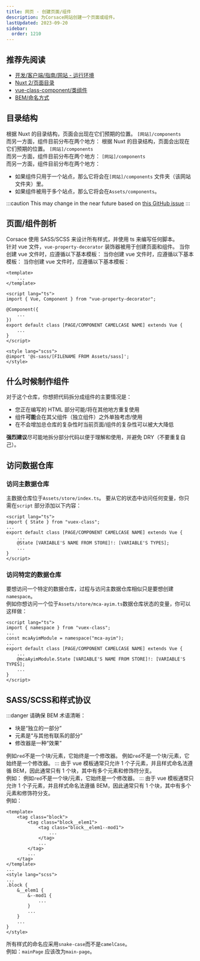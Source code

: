 ```yaml
---
title: 网页 - 创建页面/组件
description: 为Corsace网站创建一个页面或组件。
lastUpdated: 2023-09-20
sidebar:
  order: 1210
---
```


## 推荐先阅读

* [开发/客户端/指南/网站 - 运行环境](../web-running-environment)
* [Nuxt 2/页面目录](https://v2.nuxt.com/docs/directory-structure/pages)
* [vue-class-component/类组件](https://class-component.vuejs.org/guide/class-component.html)
* [BEM/命名方式](https://getbem.com/naming/)

## 目录结构

根据 Nuxt 的目录结构，页面会出现在它们预期的位置。 `[网站]/components`\
而另一方面，组件目前分布在两个地方： 根据 Nuxt 的目录结构，页面会出现在它们预期的位置。 `[网站]/components`\
而另一方面，组件目前分布在两个地方： `[网站]/components`\
而另一方面，组件目前分布在两个地方：

* 如果组件只用于一个站点，那么它将会在`[网站]/components` 文件夹（该网站文件夹）里。
* 如果组件被用于多个站点，那么它将会在`Assets/components`。

:::caution
This may change in the near future based on [this GitHub issue](https://github.com/Corsace/Corsace/issues/292)
:::

## 页面/组件剖析

Corsace 使用 SASS/SCSS 来设计所有样式，并使用 ts 来编写任何脚本。\
针对 vue 文件，`vue-property-decorator` 装饰器被用于创建页面和组件。
当你创建 vue 文件时，应遵循以下基本模板：
当你创建 vue 文件时，应遵循以下基本模板：
当你创建 vue 文件时，应遵循以下基本模板：

```vue
<template>
    ...
</template>

<script lang="ts">
import { Vue, Component } from "vue-property-decorator";

@Component({
    ...
})
export default class [PAGE/COMPONENT CAMELCASE NAME] extends Vue {
    ...
}
</script>

<style lang="scss">
@import '@s-sass/[FILENAME FROM Assets/sass]';
</style>
```

## 什么时候制作组件

对于这个仓库，你想把代码拆分成组件的主要情况是：

* 您正在编写的 HTML 部分可能/将在其他地方重复使用
* 组件**可能**会在其父组件（独立组件）之外单独考虑/使用
* 在不会增加总仓库的复杂性时当前页面/组件的复杂性可以被大大降低

**强烈建议**尽可能地拆分部分代码以便于理解和使用，并避免 DRY（不要重复自己）。

## 访问数据仓库

### 访问主数据仓库

主数据仓库位于`Assets/store/index.ts`。 要从它的状态中访问任何变量，你只需在`script` 部分添加以下内容：

```vue
<script lang="ts">
import { State } from "vuex-class";
...
export default class [PAGE/COMPONENT CAMELCASE NAME] extends Vue {
    ...
    @State [VARIABLE'S NAME FROM STORE]!: [VARIABLE'S TYPES];
    ...
}
</script>
```

### 访问特定的数据仓库

要想访问一个特定的数据仓库，过程与访问主数据仓库相似只是要想创建`namespace`。\
例如你想访问一个位于`Assets/store/mca-ayim.ts`数据仓库状态的变量，你可以这样做：

```vue
<script lang="ts">
import { namespace } from "vuex-class";
...
const mcaAyimModule = namespace("mca-ayim");
...
export default class [PAGE/COMPONENT CAMELCASE NAME] extends Vue {
    ...
    @mcaAyimModule.State [VARIABLE'S NAME FROM STORE]!: [VARIABLE'S TYPES];
    ...
}
</script>
```

## SASS/SCSS和样式协议

:::danger
请确保 BEM 术语清晰：

* 块是“独立的一部分”
* 元素是“与其他有联系的部分”
* 修改器是一种“效果”

例如`red`不是一个块/元素，它始终是一个修改器。
例如`red`不是一个块/元素，它始终是一个修改器。
:::
由于 vue 模板通常只允许 1 个子元素，并且样式命名法遵循 BEM，因此通常只有 1 个块，其中有多个元素和修饰符分支。\
例如：
例如`red`不是一个块/元素，它始终是一个修改器。
:::
由于 vue 模板通常只允许 1 个子元素，并且样式命名法遵循 BEM，因此通常只有 1 个块，其中有多个元素和修饰符分支。\
例如：

```vue
<template>
    <tag class="block">
        <tag class="block__elem1">
            <tag class="block__elem1--mod1">
                ...
            </tag>
            ...
        </tag>
        ...
    </tag>
</template>
...
<style lang="scss">
...
.block {
    &__elem1 {
        &--mod1 {
            ...
        }
        ...
    }
    ...
}
</style>
```

所有样式的命名应采用`snake-case`而不是`camelCase`。\
例如：`mainPage` 应该改为`main-page`。

